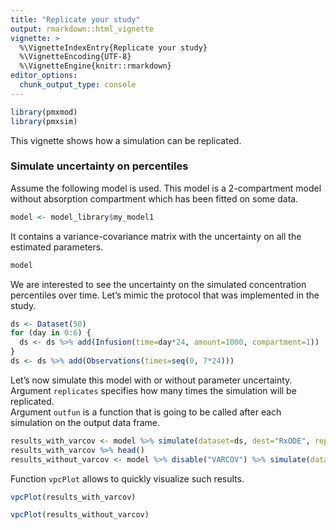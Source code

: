 ```yaml
---
title: "Replicate your study"
output: rmarkdown::html_vignette
vignette: >
  %\VignetteIndexEntry{Replicate your study}
  %\VignetteEncoding{UTF-8}
  %\VignetteEngine{knitr::rmarkdown}
editor_options: 
  chunk_output_type: console
---
```


```r
library(pmxmod)
library(pmxsim)
```

This vignette shows how a simulation can be replicated.

### Simulate uncertainty on percentiles

Assume the following model is used. This model is a 2-compartment model without absorption compartment which has been fitted on some data.

```r
model <- model_library$my_model1
```

It contains a variance-covariance matrix with the uncertainty on all the estimated parameters.

```r
model
```

We are interested to see the uncertainty on the simulated concentration percentiles over time.
Let's mimic the protocol that was implemented in the study.

```r
ds <- Dataset(50)
for (day in 0:6) {
  ds <- ds %>% add(Infusion(time=day*24, amount=1000, compartment=1))
}
ds <- ds %>% add(Observations(times=seq(0, 7*24)))
```

Let's now simulate this model with or without parameter uncertainty.  
Argument `replicates` specifies how many times the simulation will be replicated.  
Argument `outfun` is a function that is going to be called after each simulation on the output data frame.

```r
results_with_varcov <- model %>% simulate(dataset=ds, dest="RxODE", replicates=50, outfun=~PI(.x, output="Y"), seed=1)
results_with_varcov %>% head()
results_without_varcov <- model %>% disable("VARCOV") %>% simulate(dataset=ds, dest="RxODE", replicates=50, outfun=~PI(.x, output="Y"), seed=1)
```

Function `vpcPlot` allows to quickly visualize such results.

```r
vpcPlot(results_with_varcov)
```

```r
vpcPlot(results_without_varcov)
```
